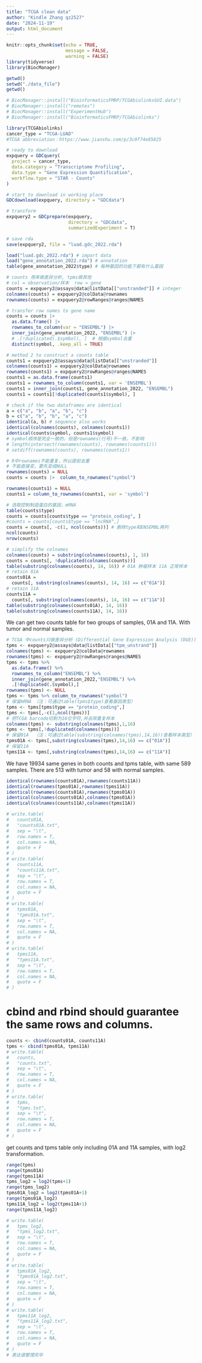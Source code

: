 ```yaml
---
title: "TCGA clean data"
author: "Kindle Zhang qz2527"
date: "2024-11-19"
output: html_document
---
```


```r
knitr::opts_chunk$set(echo = TRUE,
                      message = FALSE,
                      warning = FALSE)
library(tidyverse)
library(BiocManager)
```

```r
getwd()
setwd("./data_file")
getwd()
```

```r
# BiocManager::install("BioinformaticsFMRP/TCGAbiolinksGUI.data")
# BiocManager::install("remotes")
# BiocManager::install("ExperimentHub")
# BiocManager::install("BioinformaticsFMRP/TCGAbiolinks")
```

```r
library(TCGAbiolinks)
cancer_type = "TCGA-LUAD"
#TCGA abbreviation：https://www.jianshu.com/p/3c0f74e85825

# ready to download 
expquery = GDCquery(
  project = cancer_type,
  data.category = "Transcriptome Profiling",
  data.type = "Gene Expression Quantification",
  workflow.type = "STAR - Counts"
)

# start to download in working place
GDCdownload(expquery, directory = "GDCdata")

# transform 
expquery2 = GDCprepare(expquery,
                       directory = "GDCdata",
                       summarizedExperiment = T)

# save rda
save(expquery2, file = "luad.gdc_2022.rda")
```

```r
load("luad.gdc_2022.rda") # import data
load("gene_annotation_2022.rda") # annotation
table(gene_annotation_2022$type) # 每种基因的功能下都有什么基因

# counts 用来做差异分析, tpms做其他
# col = observation/样本  row = gene
counts = expquery2@assays@data@listData[["unstranded"]] # integer
colnames(counts) = expquery2@colData@rownames
rownames(counts) = expquery2@rowRanges@ranges@NAMES

# transfer row names to gene name
counts = counts |>
  as.data.frame() |>
  rownames_to_column(var = "ENSEMBL") |>
  inner_join(gene_annotation_2022, "ENSEMBL") |>
  # .[!duplicated(.$symbol), ]  # 根据symbol去重
  distinct(symbol, .keep_all = TRUE)

# method 2 to construct a counts table
counts1 = expquery2@assays@data@listData[["unstranded"]]
colnames(counts1) = expquery2@colData@rownames
rownames(counts1) = expquery2@rowRanges@ranges@NAMES
counts1 = as.data.frame(counts1)
counts1 = rownames_to_column(counts1, var = 'ENSEMBL')
counts1 = inner_join(counts1, gene_annotation_2022, "ENSEMBL")
counts1 = counts1[!duplicated(counts1$symbol), ]
```

```r
# check if the two dataframes are identical
a = c("a", "b", "a", "b", "c")
b = c("a", "b", "b", "a", "c")
identical(a, b) # sequence also works
identical(colnames(counts), colnames(counts1))
identical(counts$symbol, counts1$symbol)
# symbol顺序是完全一致的，但是rownames(行号)不一致，不影响
# length(intersect(rownames(counts), rownames(counts1)))
# setdiff(rownames(counts), rownames(counts1))

# R中rownames不能重复，所以提前去重
# 不能直接变，要先变成NULL
rownames(counts) = NULL
counts = counts |>  column_to_rownames("symbol") 

rownames(counts1) = NULL 
counts1 = column_to_rownames(counts1, var = 'symbol')

# 选取控制制造蛋白的基因，mRNA
table(counts$type)
counts = counts[counts$type == "protein_coding", ]
#counts = counts[counts$type == "lncRNA",]
counts = counts[, -c(1, ncol(counts))] # 删除type和ENSEMBL两列
ncol(counts)
nrow(counts)

# simplify the colnames
colnames(counts) = substring(colnames(counts), 1, 16)
counts = counts[, !duplicated(colnames(counts))]
table(substring(colnames(counts), 14, 16)) # 01A 肿瘤样本 11A 正常样本
# retain 01A
counts01A =
  counts[, substring(colnames(counts), 14, 16) == c("01A")]
# retain 11A
counts11A =
  counts[, substring(colnames(counts), 14, 16) == c("11A")]
table(substring(colnames(counts01A), 14, 16))
table(substring(colnames(counts11A), 14, 16))
```

We can get two counts table for two groups of samples, 01A and 11A.
With tumor and normal samples.

```r
# TCGA 中counts只做差异分析 (Differential Gene Expression Analysis (DGE))
tpms <- expquery2@assays@data@listData[["tpm_unstrand"]]
colnames(tpms) <- expquery2@colData@rownames
rownames(tpms) <- expquery2@rowRanges@ranges@NAMES
tpms <- tpms %>% 
  as.data.frame() %>% 
  rownames_to_column("ENSEMBL") %>% 
  inner_join(gene_annotation_2022,"ENSEMBL") %>% 
  .[!duplicated(.$symbol),]
rownames(tpms) <- NULL
tpms <- tpms %>% column_to_rownames("symbol") 
# 保留mRNA （注：可通过table(tpms$type)查看基因类型）
tpms <- tpms[tpms$type == "protein_coding",]
tpms <- tpms[,-c(1,ncol(tpms))]
# 把TCGA barcode切割为16位字符,并去除重复样本
colnames(tpms) <- substring(colnames(tpms),1,16)
tpms <- tpms[,!duplicated(colnames(tpms))]
# 保留01A  （注：可通过table(substring(colnames(tpms),14,16))查看样本类型）
tpms01A <- tpms[,substring(colnames(tpms),14,16) == c("01A")]
# 保留11A
tpms11A <- tpms[,substring(colnames(tpms),14,16) == c("11A")]
```

We have 19934 same genes in both counts and tpms table, with same 589 samples.
There are 513 with tumor and 58 with normal samples.

```r
identical(rownames(counts01A),rownames(counts11A))
identical(rownames(tpms01A),rownames(tpms11A))
identical(rownames(counts01A),rownames(tpms01A))
identical(colnames(counts01A),colnames(tpms01A))
identical(colnames(counts11A),colnames(tpms11A))

# write.table(
#   counts01A,
#   "counts01A.txt",
#   sep = "\t",
#   row.names = T,
#   col.names = NA,
#   quote = F
# )
# write.table(
#   counts11A,
#   "counts11A.txt",
#   sep = "\t",
#   row.names = T,
#   col.names = NA,
#   quote = F
# )
# write.table(
#   tpms01A,
#   "tpms01A.txt",
#   sep = "\t",
#   row.names = T,
#   col.names = NA,
#   quote = F
# )
# write.table(
#   tpms11A,
#   "tpms11A.txt",
#   sep = "\t",
#   row.names = T,
#   col.names = NA,
#   quote = F
# )
```

# cbind and rbind should guarantee the same rows and columns.
```r
counts <- cbind(counts01A, counts11A)
tpms <- cbind(tpms01A, tpms11A)
# write.table(
#   counts,
#   "counts.txt",
#   sep = "\t",
#   row.names = T,
#   col.names = NA,
#   quote = F
# )
# write.table(
#   tpms,
#   "tpms.txt",
#   sep = "\t",
#   row.names = T,
#   col.names = NA,
#   quote = F
# )
```

get counts and tpms table only including 01A and 11A samples, with log2 transformation.

```r
range(tpms)
range(tpms01A)
range(tpms11A)
tpms_log2 = log2(tpms+1)
range(tpms_log2)
tpms01A_log2 = log2(tpms01A+1)
range(tpms01A_log2)
tpms11A_log2 = log2(tpms11A+1)
range(tpms11A_log2)

# write.table(
#   tpms_log2,
#   "tpms_log2.txt",
#   sep = "\t",
#   row.names = T,
#   col.names = NA,
#   quote = F
# )
# write.table(
#   tpms01A_log2,
#   "tpms01A_log2.txt",
#   sep = "\t",
#   row.names = T,
#   col.names = NA,
#   quote = F
# )
# write.table(
#   tpms11A_log2,
#   "tpms11A_log2.txt",
#   sep = "\t",
#   row.names = T,
#   col.names = NA,
#   quote = F
# )
# 表达谱整理完毕
```

